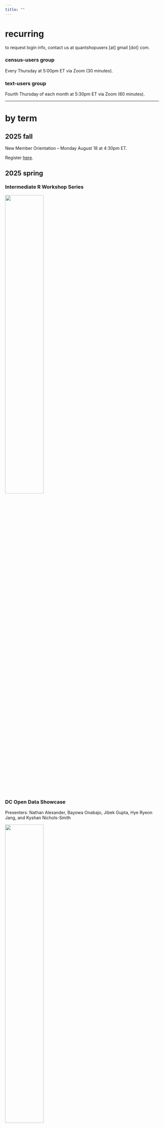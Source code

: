 ```yaml
---
title: ""
---
```


# recurring

to request login info, contact us at quantshopusers [at] gmail [dot] com.

### census-users group

Every Thursday at 5:00pm ET via Zoom (30 minutes).

### text-users group

Fourth Thursday of each month at 5:30pm ET via Zoom (60 minutes).

---

# by term

## 2025 fall

New Member Orientation -- Monday August 18 at 4:30pm ET.

Register [here]().

## 2025 spring

### Intermediate R Workshop Series

![](img/events/spring25-workshop-series-old.png){width=50%}

### DC Open Data Showcase

Presenters: Nathan Alexander, Bayowa Onabajo, Jibek Gupta, Hye Ryeon Jang, and Kyshan Nichols-Smith

![](img/events/2025-dc-open-data-showcase.jpg){width=50%}

## 2024 fall

### HBCU STEM Day

Presenters: Jibek Gupta and Nathan Alexander

### [Understanding and framing systems in K-12 mathematics](https://aimath.org/pastworkshops/includes2024.html){.external target="_blank"}

Organizer: Nathan Alexander

![](img/workshops/aim2024.jpg){width=50%}

### Intermediate R/Posit Workshop for Social Scientists

Presenter: Lyrric Jackson

![](img/events/2024-nov-workshop.jpg){width=50%}

### The Mathematics of Democracy

Moderator: Jalil Cooper

![](img/events/volic-guest-workshop.png){width=50%}

### Chocolate City Mathy Hour

Presenters: Zoe Williams and Nathan Alexander

![](img/events/chocolate-city.png){width=50%}

## 2024 spring

### Bob Moses Conference

Presenters: Nathan Alexander, Kade Davis, Gabriella La Cour, Basil Ghali, and Qyana Stewart

[![Bob Moses Conference](img/events/bob-moses-conf copy.png){width=75%}](https://www.bobmosesconference.com/meet-our-speakers-2024)

## 2023 spring

### American Educational Research Association (AERA) conference

Presenters: Nathan Alexander, Blake O'Neal Turner, Darnell Leatherwood, Francis Henderson, David Wallace, Candace Kyles

## 2021 fall

### Institute for Mathematics and Democracy (IMD) Conference

Presenters: Jalil Cooper and Nathan Alexander

[![Institute for Mathematics and Democracy Conference](img/events/imd-2021-conf.png){width=75%}](https://mathematics-democracy-institute.org/2021-conference/)





